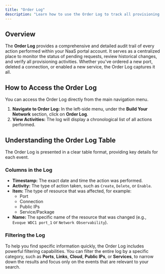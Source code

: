 ```yaml
---
title: "Order Log"
description: "Learn how to use the Order Log to track all provisioning activities, configuration changes, and service requests across your network."
---
```


## Overview

The **Order Log** provides a comprehensive and detailed audit trail of every action performed within your NaaS portal account. It serves as a centralized place to monitor the status of pending requests, review historical changes, and verify all provisioning activities. Whether you've ordered a new port, deleted a connection, or enabled a new service, the Order Log captures it all.

## How to Access the Order Log

You can access the Order Log directly from the main navigation menu.

1. **Navigate to Order Log:** In the left-side menu, under the **Build Your Network** section, click on **Order Log**.
2. **View Activities:** The log will display a chronological list of all actions performed.

## Understanding the Order Log Table

The Order Log is presented in a clear table format, providing key details for each event.

### Columns in the Log

- **Timestamp:** The exact date and time the action was performed.
- **Activity:** The type of action taken, such as `Create`, `Delete`, or `Enable`.
- **Item:** The type of resource that was affected, for example:
  - Port
  - Connection
  - Public IPs
  - Service/Package
- **Name:** The specific name of the resource that was changed (e.g., `Evoque WDC1 port_1` or `Network Observability`).

### Filtering the Log

To help you find specific information quickly, the Order Log includes powerful filtering capabilities. You can filter the entire log by a specific category, such as **Ports**, **Links**, **Cloud**, **Public IPs**, or **Services**, to narrow down the results and focus only on the events that are relevant to your search.